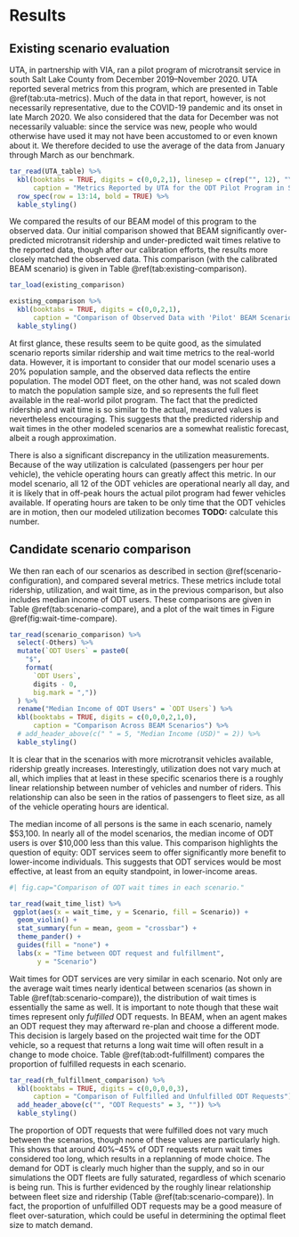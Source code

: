 # Results

## Existing scenario evaluation

UTA, in partnership with VIA, ran a pilot program of microtransit service in south Salt Lake County from December 2019--November 2020. UTA reported several metrics from this program, which are presented in Table \@ref(tab:uta-metrics). Much of the data in that report, however, is not necessarily representative, due to the COVID-19 pandemic and its onset in late March 2020. We also considered that the data for December was not necessarily valuable: since the service was new, people who would otherwise have used it may not have been accustomed to or even known about it. We therefore decided to use the average of the data from January through March as our benchmark.

```r
tar_read(UTA_table) %>%
  kbl(booktabs = TRUE, digits = c(0,0,2,1), linesep = c(rep("", 12), "\\addlinespace"),
      caption = "Metrics Reported by UTA for the ODT Pilot Program in Salt Lake County") %>%
  row_spec(row = 13:14, bold = TRUE) %>%
  kable_styling()
```

We compared the results of our BEAM model of this program to the observed data. Our initial comparison showed that BEAM significantly over-predicted microtransit ridership and under-predicted wait times relative to the reported data, though after our calibration efforts, the results more closely matched the observed data. This comparison (with the calibrated BEAM scenario) is given in Table \@ref(tab:existing-comparison).

```r
tar_load(existing_comparison)

existing_comparison %>%
  kbl(booktabs = TRUE, digits = c(0,0,2,1),
      caption = "Comparison of Observed Data with 'Pilot' BEAM Scenario") %>%
  kable_styling()
```

At first glance, these results seem to be quite good, as the simulated scenario reports similar ridership and wait time metrics to the real-world data. However, it is important to consider that our model scenario uses a 20% population sample, and the observed data reflects the entire population. The model ODT fleet, on the other hand, was not scaled down to match the population sample size, and so represents the full fleet available in the real-world pilot program. The fact that the predicted ridership and wait time is so similar to the actual, measured values is nevertheless encouraging. This suggests that the predicted ridership and wait times in the other modeled scenarios are a somewhat realistic forecast, albeit a rough approximation.

There is also a significant discrepancy in the utilization measurements. Because of the way utilization is calculated (passengers per hour per vehicle), the vehicle operating hours can greatly affect this metric. In our model scenario, all 12 of the ODT vehicles are operational nearly all day, and it is likely that in off-peak hours the actual pilot program had fewer vehicles available. If operating hours are taken to be only time that the ODT vehicles are in motion, then our modeled utilization becomes **TODO:** calculate this number.


## Candidate scenario comparison

We then ran each of our scenarios as described in section \@ref(scenario-configuration), and compared several metrics. These metrics include total ridership, utilization, and wait time, as in the previous comparison, but also includes median income of ODT users. These comparisons are given in Table \@ref(tab:scenario-compare), and a plot of the wait times in Figure \@ref(fig:wait-time-compare).

```r
tar_read(scenario_comparison) %>% 
  select(-Others) %>% 
  mutate(`ODT Users` = paste0(
    "$",
    format(
      `ODT Users`,
      digits - 0,
      big.mark = ","))
  ) %>% 
  rename("Median Income of ODT Users" = `ODT Users`) %>% 
  kbl(booktabs = TRUE, digits = c(0,0,0,2,1,0),
      caption = "Comparison Across BEAM Scenarios") %>% 
  # add_header_above(c(" " = 5, "Median Income (USD)" = 2)) %>% 
  kable_styling()
```

It is clear that in the scenarios with more microtransit vehicles available, ridership greatly increases. Interestingly, utilization does not vary much at all, which implies that at least in these specific scenarios there is a roughly linear relationship between number of vehicles and number of riders. This relationship can also be seen in the ratios of passengers to fleet size, as all of the vehicle operating hours are identical.

The median income of all persons is the same in each scenario, namely \$53,100. In nearly all of the model scenarios, the median income of ODT users is over \$10,000 less than this value. This comparison highlights the question of equity: ODT services seem to offer significantly more benefit to lower-income individuals. This suggests that ODT services would be most effective, at least from an equity standpoint, in lower-income areas.

```r
#| fig.cap="Comparison of ODT wait times in each scenario."

tar_read(wait_time_list) %>% 
 ggplot(aes(x = wait_time, y = Scenario, fill = Scenario)) +
  geom_violin() +
  stat_summary(fun = mean, geom = "crossbar") +
  theme_pander() +
  guides(fill = "none") +
  labs(x = "Time between ODT request and fulfillment",
       y = "Scenario")
```

Wait times for ODT services are very similar in each scenario. Not only are the average wait times nearly identical between scenarios (as shown in Table \@ref(tab:scenario-compare)), the distribution of wait times is essentially the same as well. It is important to note though that these wait times represent only _fulfilled_ ODT requests. In BEAM, when an agent makes an ODT request they may afterward re-plan and choose a different mode. This decision is largely based on the projected wait time for the ODT vehicle, so a request that returns a long wait time will often result in a change to mode choice. Table \@ref(tab:odt-fulfillment) compares the proportion of fulfilled requests in each scenario.

```r
tar_read(rh_fulfillment_comparison) %>%
  kbl(booktabs = TRUE, digits = c(0,0,0,0,3),
      caption = "Comparison of Fulfilled and Unfulfilled ODT Requests") %>%
  add_header_above(c("", "ODT Requests" = 3, "")) %>% 
  kable_styling()
```

The proportion of ODT requests that were fulfilled does not vary much between the scenarios, though none of these values are particularly high. This shows that around 40%--45% of ODT requests return wait times considered too long, which results in a replanning of mode choice. The demand for ODT is clearly much higher than the supply, and so in our simulations the ODT fleets are fully saturated, regardless of which scenario is being run. This is further evidenced by the roughly linear relationship between fleet size and ridership (Table \@ref(tab:scenario-compare)). In fact, the proportion of unfulfilled ODT requests may be a good measure of fleet over-saturation, which could be useful in determining the optimal fleet size to match demand.
